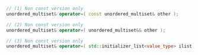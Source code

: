 ```cpp
// (1) Non const version only
unordered_multiset& operator=( const unordered_multiset& other );

// (2) Non const version only
unordered_multiset& operator=( unordered_multiset&& other );

// (3) Non const version only
unordered_multiset& operator=( std::initializer_list<value_type> ilist );
```